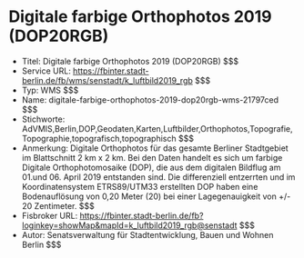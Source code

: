# Digitale farbige Orthophotos 2019 (DOP20RGB)
- Titel: Digitale farbige Orthophotos 2019 (DOP20RGB) $$$
- Service URL: https://fbinter.stadt-berlin.de/fb/wms/senstadt/k_luftbild2019_rgb $$$
- Typ: WMS $$$
- Name: digitale-farbige-orthophotos-2019-dop20rgb-wms-21797ced $$$
- Stichworte: AdVMIS,Berlin,DOP,Geodaten,Karten,Luftbilder,Orthophotos,Topografie,Topographie,topografisch,topographisch $$$
- Anmerkung: Digitale Orthophotos für das gesamte Berliner Stadtgebiet im Blattschnitt 2 km x 2 km. Bei den Daten handelt es sich um farbige Digitale Orthophotomosaike (DOP), die aus dem digitalen Bildflug am 01.und 06. April 2019 entstanden sind. Die differenziell entzerrten und im Koordinatensystem ETRS89/UTM33 erstellten DOP haben eine Bodenauflösung von 0,20 Meter (20) bei einer Lagegenauigkeit von +/- 20 Zentimeter. $$$
- Fisbroker URL: https://fbinter.stadt-berlin.de/fb?loginkey=showMap&mapId=k_luftbild2019_rgb@senstadt $$$
- Autor: Senatsverwaltung für Stadtentwicklung, Bauen und Wohnen Berlin $$$
